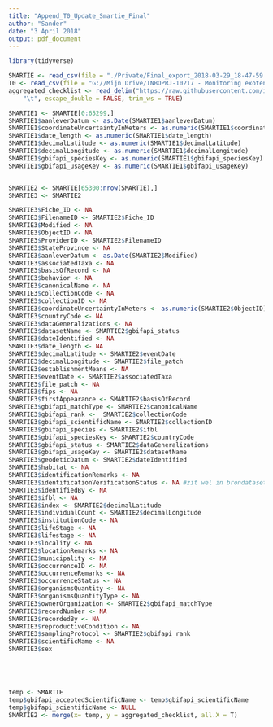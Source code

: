 ```yaml
---
title: "Append_T0_Update_Smartie_Final"
author: "Sander"
date: "3 April 2018"
output: pdf_document
---
```


```r
library(tidyverse)
```

```r
SMARTIE <- read_csv(file = "./Private/Final_export_2018-03-29_18-47-59.csv", col_types = cols(.default = "c"))
T0 <- read_csv(file = "G://Mijn Drive/INBOPRJ-10217 - Monitoring exoten ikv EU- verordening IAS  Coördinatie, voorbereiding, implementatie en opvolging/data/SMARTIE/T0 Update/invasive_EU_listed_and_considered_with_joins.csv")
aggregated_checklist <- read_delim("https://raw.githubusercontent.com/inbo/alien-species-checklist/master/data/processed/aggregated-checklist.tsv", 
    "\t", escape_double = FALSE, trim_ws = TRUE)
```
```r
SMARTIE1 <- SMARTIE[0:65299,]
SMARTIE1$aanleverDatum <- as.Date(SMARTIE1$aanleverDatum)
SMARTIE1$coordinateUncertaintyInMeters <- as.numeric(SMARTIE1$coordinateUncertaintyInMeters)
SMARTIE1$date_length <- as.numeric(SMARTIE1$date_length)
SMARTIE1$decimalLatitude <- as.numeric(SMARTIE1$decimalLatitude)
SMARTIE1$decimalLongitude <- as.numeric(SMARTIE1$decimalLongitude)
SMARTIE1$gbifapi_speciesKey <- as.numeric(SMARTIE1$gbifapi_speciesKey)
SMARTIE1$gbifapi_usageKey <- as.numeric(SMARTIE1$gbifapi_usageKey)


SMARTIE2 <- SMARTIE[65300:nrow(SMARTIE),]
SMARTIE3 <- SMARTIE2

SMARTIE3$Fiche_ID <- NA
SMARTIE3$FilenameID <- SMARTIE2$Fiche_ID
SMARTIE3$Modified <- NA
SMARTIE3$ObjectID <- NA
SMARTIE3$ProviderID <- SMARTIE2$FilenameID
SMARTIE3$StateProvince <- NA
SMARTIE3$aanleverDatum <- as.Date(SMARTIE2$Modified)
SMARTIE3$associatedTaxa <- NA
SMARTIE3$basisOfRecord <- NA
SMARTIE3$behavior <- NA
SMARTIE3$canonicalName <- NA
SMARTIE3$collectionCode <- NA
SMARTIE3$collectionID <- NA
SMARTIE3$coordinateUncertaintyInMeters <- as.numeric(SMARTIE2$ObjectID)
SMARTIE3$countryCode <- NA
SMARTIE3$dataGeneralizations <- NA
SMARTIE3$datasetName <- SMARTIE2$gbifapi_status
SMARTIE3$dateIdentified <- NA
SMARTIE3$date_length <- NA
SMARTIE3$decimalLatitude <- SMARTIE2$eventDate
SMARTIE3$decimalLongitude <- SMARTIE2$file_patch
SMARTIE3$establishmentMeans <- NA
SMARTIE3$eventDate <- SMARTIE2$associatedTaxa
SMARTIE3$file_patch <- NA
SMARTIE3$fips <- NA
SMARTIE3$firstAppearance <- SMARTIE2$basisOfRecord
SMARTIE3$gbifapi_matchType <- SMARTIE2$canonicalName
SMARTIE3$gbifapi_rank <-  SMARTIE2$collectionCode
SMARTIE3$gbifapi_scientificName <- SMARTIE2$collectionID
SMARTIE3$gbifapi_species <- SMARTIE2$ifbl
SMARTIE3$gbifapi_speciesKey <- SMARTIE2$countryCode
SMARTIE3$gbifapi_status <- SMARTIE2$dataGeneralizations
SMARTIE3$gbifapi_usageKey <- SMARTIE2$datasetName
SMARTIE3$geodeticDatum <- SMARTIE2$dateIdentified
SMARTIE3$habitat <- NA
SMARTIE3$identificationRemarks <- NA
SMARTIE3$identificationVerificationStatus <- NA #zit wel in brondataset
SMARTIE3$identifiedBy <- NA
SMARTIE3$ifbl <- NA
SMARTIE3$index <- SMARTIE2$decimalLatitude
SMARTIE3$individualCount <- SMARTIE2$decimalLongitude
SMARTIE3$institutionCode <- NA
SMARTIE3$lifeStage <- NA
SMARTIE3$lifestage <- NA
SMARTIE3$locality <- NA
SMARTIE3$locationRemarks <- NA
SMARTIE3$municipality <- NA
SMARTIE3$occurrenceID <- NA
SMARTIE3$occurrenceRemarks <- NA
SMARTIE3$occurrenceStatus <- NA
SMARTIE3$organismsQuantity <- NA
SMARTIE3$organismsQuantityType <- NA
SMARTIE3$ownerOrganization <- SMARTIE2$gbifapi_matchType
SMARTIE3$recordNumber <- NA
SMARTIE3$recordedBy <- NA
SMARTIE3$reproductiveCondition <- NA
SMARTIE3$samplingProtocol <- SMARTIE2$gbifapi_rank
SMARTIE3$scientificName <- NA
SMARTIE3$sex






```


```r
temp <- SMARTIE
temp$gbifapi_acceptedScientificName <- temp$gbifapi_scientificName
temp$gbifapi_scientificName <- NULL
SMARTIE2 <- merge(x= temp, y = aggregated_checklist, all.X = T)
```

